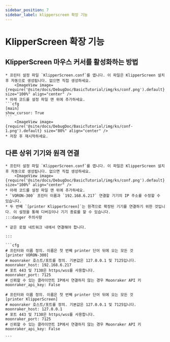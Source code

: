 ```yaml
---
sidebar_position: 7
sidebar_label: klipperscreen 확장 기능
---
```





# KlipperScreen 확장 기능

## KlipperScreen 마우스 커서를 활성화하는 방법

    * 프린터 설정 파일 `KlipperScreen.conf`를 엽니다. 이 파일은 KlipperScreen 설치 후 자동으로 생성됩니다. 없으면 직접 생성하세요.
        <ImageView image={require('@site/docs/DebugDoc/BasicTutorial/img/ks/conf.png').default} size="100%" align="center" />
    * 아래 코드를 설정 파일 맨 위에 추가하세요.
    ```cfg
    [main]
    show_cursor: True
    ```
        <ImageView image={require('@site/docs/DebugDoc/BasicTutorial/img/ks/conf-1.png').default} size="80%" align="center" />
    * 저장 후 재시작하세요.

## 다른 상위 기기와 원격 연결

    * 프린터 설정 파일 `KlipperScreen.conf`를 엽니다. 이 파일은 KlipperScreen 설치 후 자동으로 생성됩니다. 없으면 직접 생성하세요.
        <ImageView image={require('@site/docs/DebugDoc/BasicTutorial/img/ks/conf.png').default} size="100%" align="center" />
    * 아래 코드를 설정 파일 맨 위에 추가하세요.
    * `VORON-300` 프린터 이름과 `192.168.6.217` 연결할 기기의 IP 주소를 수정할 수 있습니다.
    * 두 번째 `[printer KlipperScreen]`는 원격으로 확장된 기기를 연결하기 위한 것입니다. 이 설정을 통해 디버깅이나 기기 종료를 할 수 있습니다.
    :::danger 주의사항

    * 같은 로컬 네트워크 내에서 연결해야 합니다.

    :::

    ```cfg
    # 프린터와 이름 정의. 이름은 첫 번째 printer 단어 뒤에 오는 모든 것
    [printer VORON-300]
    # moonraker 호스트/포트를 정의. 기본값은 127.0.0.1 및 7125입니다.
    moonraker_host: 192.168.6.217
    # 포트 443 및 7130은 https/wss를 사용합니다.
    moonraker_port: 7125
    # 신뢰할 수 있는 클라이언트 IP에서 연결하지 않는 경우 Moonraker API 키
    moonraker_api_key: False

    # 프린터와 이름 정의. 이름은 첫 번째 printer 단어 뒤에 오는 모든 것
    [printer KlipperScreen]
    # moonraker 호스트/포트를 정의. 기본값은 127.0.0.1 및 7125입니다.
    moonraker_host: 127.0.0.1
    # 포트 443 및 7130은 https/wss를 사용합니다.
    moonraker_port: 7125
    # 신뢰할 수 있는 클라이언트 IP에서 연결하지 않는 경우 Moonraker API 키
    moonraker_api_key: False

    ```